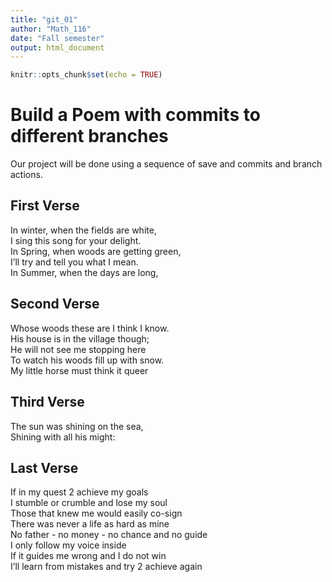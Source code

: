 ```yaml
---
title: "git_01"
author: "Math_116"
date: "Fall semester"
output: html_document
---
```


```r
knitr::opts_chunk$set(echo = TRUE)
```
# Build a Poem with commits to different branches
Our project will be done using a sequence of save and commits and branch actions.
<!-- Do not modify or change any text in "!--" bracketed areas such as this --- these are instructions to
you, if you change any of this the git program will notice it and compromise your git merging strategy !-->

## First Verse 
<!--Put the first five lines of a poem by Lewis Carrol in this section!-->
In winter, when the fields are white,  
I sing this song for your delight.  
In Spring, when woods are getting green,  
I’ll try and tell you what I mean.  
In Summer, when the days are long,  
  
## Second Verse
<!--Put the first five lines of a poem by Robert Frost here!-->
Whose woods these are I think I know.  
 His house is in the village though;  
 He will not see me stopping here  
 To watch his woods fill up with snow.  
 My little horse must think it queer  
  
## Third Verse
<!--Put the first two verses of The Walrus and the Carpenter here!-->
The sun was shining on the sea,  
 Shining with all his might:  
  
## Last Verse
<!--Put a short poem of your choice 8-20 lines,here!-->
If in my quest 2 achieve my goals  
 I stumble or crumble and lose my soul  
 Those that knew me would easily co-sign  
 There was never a life as hard as mine  
 No father - no money - no chance and no guide  
 I only follow my voice inside  
 If it guides me wrong and I do not win  
 I’ll learn from mistakes and try 2 achieve again  
   
